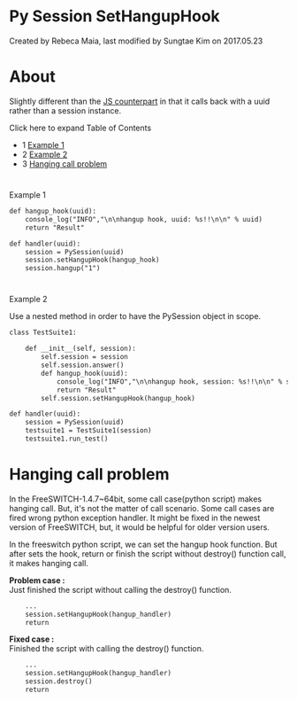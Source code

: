 
# Py Session SetHangupHook 

 Created by  Rebeca Maia, last modified by  Sungtae Kim on 2017.05.23

# About

Slightly different than the [JS counterpart](https://wiki.freeswitch.org/wiki/Javascript%5FSession%5FSetHangupHook "Javascript Session SetHangupHook") in that it calls back with a uuid rather than a session instance.

Click here to expand Table of Contents

* 1 [Example 1](#-freeswitch--py-session-sethanguphook-)
* 2 [Example 2](#-freeswitch--py-session-sethanguphook-)
* 3 [Hanging call problem](#hanging-call-problem)

#   
Example 1

```xml
def hangup_hook(uuid):
    console_log("INFO","\n\nhangup hook, uuid: %s!!\n\n" % uuid)
    return "Result"

def handler(uuid):
    session = PySession(uuid)
    session.setHangupHook(hangup_hook)
    session.hangup("1")
```

#   
Example 2

Use a nested method in order to have the PySession object in scope.

```xml
class TestSuite1:

    def __init__(self, session):
        self.session = session
        self.session.answer()
        def hangup_hook(uuid):
            console_log("INFO","\n\nhangup hook, session: %s!!\n\n" % self.session)
            return "Result"
        self.session.setHangupHook(hangup_hook)

def handler(uuid):
    session = PySession(uuid)
    testsuite1 = TestSuite1(session)
    testsuite1.run_test()
```

# Hanging call problem

In the FreeSWITCH-1.4.7\~64bit, some call case(python script) makes hanging call. But, it's not the matter of call scenario. Some call cases are fired wrong python exception handler. It might be fixed in the newest version of FreeSWITCH, but, it would be helpful for older version users.

In the freeswitch python script, we can set the hangup hook function. But after sets the hook, return or finish the script without destroy() function call, it makes hanging call.

**Problem case :**  
Just finished the script without calling the destroy() function.

```xml
    ...
    session.setHangupHook(hangup_handler)
    return
```

**Fixed case :**  
Finished the script with calling the destroy() function.

```xml
    ...
    session.setHangupHook(hangup_handler)
    session.destroy()
    return

```

  

